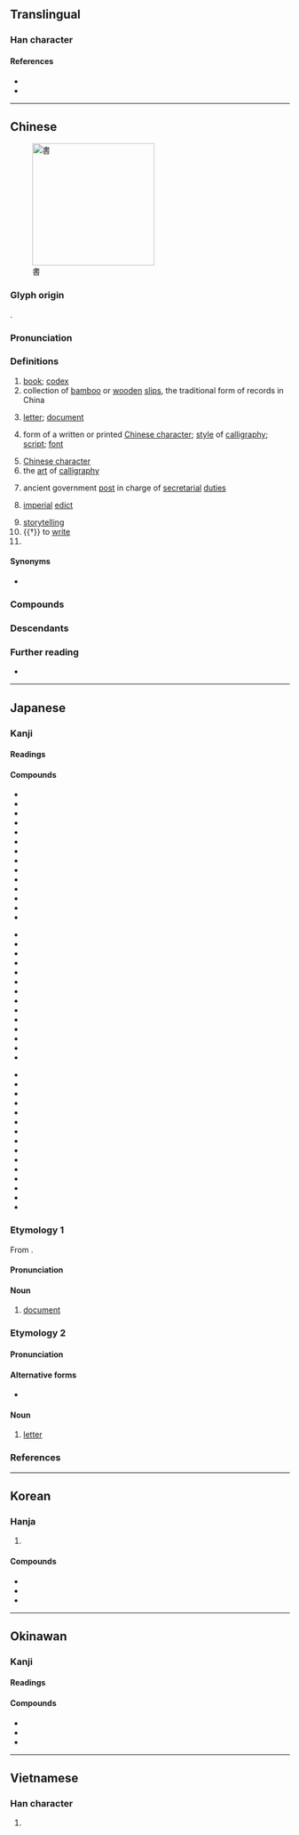 {{also|书|畫|晝}}
{{character info}}
{{character info|0x2F8CC}}
==Translingual==
{{stroke order|strokes=10}}

===Han character===
{{Han char|rn=73|rad=曰|as=06|sn=10|four=50601|canj=LGA||ids=⿳𦘒一曰}}

====References====
* {{Han ref|kx=0502.120|dkj=14294|dj=0874.180|hdz=21509.090|uh=66F8|ud=26360|bh=AED1|bd=44753}}
* {{Han ref|uh=2F8CC}}

----

==Chinese==
{{zh-forms|s=书|alt=𦘠}}
{{zh-wp|zh|yue|lzh|gan}}
[[File:Pieni2.jpg|thumb|220px|書]]

===Glyph origin===
{{Han etym}}
{{Han compound|聿|者|c1=s|c2=p|ls=psc|t1=writing brush}}.

===Pronunciation===
{{zh-pron
|m=shū
|m-s=su1
|dg=фу1
|c=syu1
|c-t=si1
|g=xy1
|h=pfs=sû;gd=su1
|j=su1
|mb=sṳ́
|md=cṳ̆
|mn=xm,tw:chu/qz:chir/xm,tw:su/qz:sir/zz,twv:si
|mn_note=chu/chir - vernacular; su/sir/si - literary
|mn-t=ze1
|w=1sr
|x=xy1
|mc=y
|oc=y
|ma=y
|cat=n,v,pn
}}

===Definitions===
{{zh-hanzi}}

# [[book]]; [[codex]] {{zh-mw|本|冊|部}}
# collection of [[bamboo]] or [[wooden]] [[slip]]s, the traditional form of records in China
# {{lb|zh|now|usually in compounds}} [[letter]]; [[document]] {{zh-mw|封|份}}
#: {{zh-x|證明書|certificate}}
#: {{zh-x|推薦書|recommendation '''letter'''}}
#: {{zh-x|情書|love '''letter'''}}
# form of a written or printed [[Chinese character]]; [[style]] of [[calligraphy]]; [[script]]; [[font]]
#: {{zh-x|楷書|regular script}}
#: {{zh-x|隸書|clerical script}}
# [[Chinese character]]
# the [[art]] of [[calligraphy]]
# {{lb|zh|historical}} ancient government [[post]] in charge of [[secretarial]] [[duties]]
# {{lb|zh|historical}} [[imperial]] [[edict]]
# [[storytelling]]
# {{†}} to [[write]]
# {{zh-abbrev|書經|the ''{{w|Classic of History}}''}}

====Synonyms====
{{zh-dial}}
* {{sense|letter}}
{{zh-syn-saurus|信件}}

===Compounds===
{{zh-der|上書|下書|不書|中書|丹書|代書|休書|但書|佐書|來書|修書|佛書|日書|傳道書|書包|書報|書背|書本|書本兒|書冊|書茶館兒|書場|書癡|書蟲|書櫥|書呆子|書店|書蠹|書法|書房|書扉|書稿|書格子|書歸正傳|書櫃|書函|書號|書號兒|書畫|書會|書籍|書脊|書記|書家|書架|書簡|書柬|書局|書卷|書卷氣|書刊|書殼|書庫|書吏|書錄|書眉|書迷|書面|書面語|書名|書名號|書目|書皮|書皮兒|書評|書舖|書籤|書籤兒|書社|書生|書生氣|書市|書塾|書攤|書攤兒|書壇|書套|書體|書亭|書僮|書屋|書物|書香|書箱|書寫|書心|書信|書頁|書院|書齋|書展|書桌|書桌兒|圖書館|偶書|偽書|八書|六書|兵書|冊書|出書|分書|刑書|判書|制書|券書|刻書|叢書|古書|史書|周書|唱書|唸書|商書|善書|四書|回書|國書|圖書|團書|坤書|填書|夏書|大書|天書|奉書|女書|奴書|好書|子書|字書|宋書|官書|家書|寄書|密書|寫書|寶書|專書|尚書|尺書|左書|帛書|弔書|御書|復書|志書|快書|念書|情書|憲書|戒書|戰書|房書|手書|批書|投書|指書|捎書|捷書|損書|摹書|擁書|攻書|故書|敕書|教書|文書|新書|方書|春書|晉書|晒書|晾書|曆書|曝書|書丹|書傳|書儀|書刀|書口|書史|書呈|書品|書商|書坊|書城|書夾|書契|書子|書學|書客|書寓|書帕|書帙|書帷|書帽|書廚|書影|書後|書手|書啟|書札|書林|書格|書案|書業|書淫|書牘|書理|書疏|書痴|書種|書空|書策|書篋|書簏|書紳|書經|書翰|書聖|書腦|書膽|書蝨|書衣|書裙|書譜|書跡|書辦|書鋪|書鎮|書題|書館|書鼓|本書|村書|板書|校書|梁書|梵書|楷書|榜書|模書|樣書|檄書|正書|殳書|法書|洛書|溫書|漆書|漢書|焚書|爰書|牓書|玉書|理書|琴書|璽書|生書|異書|盟書|直書|相書|真書|短書|祕書|祟書|禁書|禮書|移書|竹書|筋書|策書|箭書|篆書|簡書|簿書|素書|紫書|經書|編書|緯書|繒書|署書|羽書|翻書|聘書|聽書|背書|臨書|致書|舊書|草書|著書|蓄書|蕊書|薦書|藏書|蘚書|蟲書|蠟書|蠻書|血書|行書|覺書|觀書|詔書|評書|詩書|說書|諫書|謗書|講書|證書|譜書|護書|讀書|貶書|買書|貼書|賭書|赦書|車書|軍書|載書|辟書|辭書|通書|逸書|達書|遺書|鄉書|醫書|錦書|長書|閒書|關書|附書|降書|除書|陳書|隋書|隸書|雁書|雜書|離書|音書|韻書|類書|飛書|魏書|魚書|鶴書|黑書|默書|鼓書|全書|洋書|書城路|讀書人|還書|飽讀詩書|書中自有黃金屋|書中自有顏如玉|私書|看書|睒書:iêm2 ze1|盡信書不如無書}}

===Descendants===
{{CJKV||しょ|서|thư}}

===Further reading===
* {{thcwd|6098}}

{{zh-cat|Beginning}}

----

==Japanese==

===Kanji===
{{ja-kanji|grade=2|rs=曰06}}

====Readings====
{{ja-readings
|goon=しょ<しよ
|kanon=しょ<しよ
|kun=か-く
}}

====Compounds====
{{top3}}
* {{ja-r|書%順|かき%じゅん}}
* {{ja-r|書%物|しょ%もつ}}
* {{ja-r|書%初|かき%ぞめ}}
* {{ja-r|書%院|しょ%いん}}
* {{ja-r|書%家|しょ%か}}
* {{ja-r|書%架|しょ%か}}
* {{ja-r|書%画|しょ%が}}
* {{ja-r|書%簡|しょ%かん}}
* {{ja-r|書%記|しょ%き}}
* {{ja-r|書%式|しょ%しき}}
* {{ja-r|書%写|しょ%しゃ}}
* {{ja-r|書%籍|しょ%せき}}
* {{ja-r|書%体|しょ%たい}}
* {{ja-r|書%道|しょ%どう}}
{{mid3}}
* {{ja-r|書%法|しょ%ほう}}
* {{ja-r|書%面|しょ%めん}}
* {{ja-r|書%物|しょ%もつ}}
* {{ja-r|書%類|しょ%るい}}
* {{ja-r|書%棚|しょ%だな}}
* {{ja-r|楷%書|かい%しょ}}
* {{ja-r|教%科%書|きょう%か%しょ}}
* {{ja-r|行%書|ぎょう%しょ}}
* {{ja-r|原%書|げん%しょ}}
* {{ja-r|辞%書|じ%しょ}}
* {{ja-r|新%書|しん%しょ}}
* {{ja-r|聖%書|せい%しょ}}
* {{ja-r|清%書|せい%しょ}}
* {{ja-r|誓%書|せい%しょ}}
{{mid3}}
* {{ja-r|正%書%法|せい%しょ%ほう}}
* {{ja-r|草%書|そう%しょ}}
* {{ja-r|叢%書|そう%しょ}}
* {{ja-r|縦%書|たて%がき}}
* {{ja-r|伝%道の書|^でん%どう の ^しょ|[[Ecclesiastes]]}}
* {{ja-r|読%書|どく%しょ}}
* {{ja-r|図%書|と%しょ}}
* {{ja-r|図%書%館|と%しょ%かん}}
* {{ja-r|葉%書|は%がき}}
* {{ja-r|秘%書|ひ%しょ}}
* {{ja-r|文%書|ぶん%しょ}}
* {{ja-r|洋%書|よう%しょ}}
* {{ja-r|横%書|よこ%がき}}
* {{ja-r|落%書|らく%がき}}
* {{ja-r|和%書|わ%しょ}}
{{bottom}}

===Etymology 1===
{{ja-kanjitab|しょ|yomi=o}}
From {{bor|ja|ltc|-|sort=しょ}} {{m|zh|書|tr=syo||writing}}.

====Pronunciation====
{{ja-pron|yomi=o|しょ|acc=0|acc_ref=DJR,NHK|acc2=1|acc2_ref=DJR,NHK}}

====Noun====
{{ja-noun|しょ}}

# [[document]]

===Etymology 2===
{{ja-kanjitab|ふみ|yomi=irr}}

====Pronunciation====
{{ja-pron|yomi=irr|ふみ|acc=1|acc_ref=DJR,NHK|acc2=2|acc2_ref=NHK}}

====Alternative forms====
* {{ja-l|文}}

====Noun====
{{ja-noun|ふみ}}

# [[letter]]

===References===
<references/>

----

==Korean==

===Hanja===
{{ko-hanja|글|서}}

# {{hanja form of|서|[[document]]}}

====Compounds====
* {{ko-l|^전도서|[[Ecclesiastes]]|傳道書}}
* {{ko-l|서점|書店}}
* {{ko-l|서재|書齋}}

----

==Okinawan==

===Kanji===
{{ryu-kanji|grade=2|rs=曰06}}

====Readings====
{{ryu-readings
|on=し,す<しゅ
|kun=か-ちゅん
}}

====Compounds====
* {{ryu-r|書%物|し%むち}}
* {{ryu-r|上%書ち|っわー%がち}}
* {{ryu-r|下%書ち|しちゃ%がち}}

----

==Vietnamese==

===Han character===
{{vi-hantu|[[thư]]|rs=曰06}}

# {{rfdef|vi|sort=曰06}}